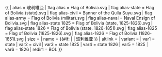 {{ {{{1<noinclude>|country showdata</noinclude>}}}
| alias = 玻利維亞
| flag alias = Flag of Bolivia.svg
| flag alias-state = Flag of Bolivia (state).svg
| flag alias-civil = Banner of the Qulla Suyu.svg
| flag alias-army = Flag of Bolivia (militar).svg
| flag alias-naval = Naval Ensign of Bolivia.svg
| flag alias-state 1825 = Flag of Bolivia (state, 1825-1826).svg
| flag alias-state 1826 = Flag of Bolivia (state, 1826-1851).svg
| flag alias-1825 = Flag of Bolivia (1825-1826).svg
| flag alias-1826 = Flag of Bolivia (1826-1851).svg
| size = {{{size|}}}
| name = {{#if: {{{name|}}} | {{{name|}}} | 玻利维亚 }}
| altlink = {{{altlink|}}}
| variant = {{{variant|}}}
<noinclude>
| var1 = state
| var2 = civil
| var3 = state 1825
| var4 = state 1826
| var5 = 1825
| var6 = 1826
| redir1 = BOL
</noinclude>
}}